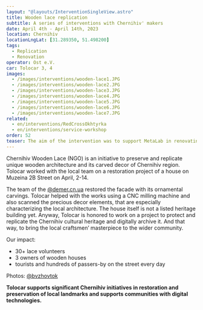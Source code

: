 ```yaml
---
layout: "@layouts/InterventionSingleView.astro"
title: Wooden lace replication
subtitle: A series of interventions with Chernihiv' makers
date: April 4th - April 14th, 2023
location: Chernihiv
locationLngLat: [31.289350, 51.498200]
tags: 
  - Replication
  - Renovation
operator: Ost e.V.
car: Tolocar 3, 4
images:
  - /images/interventions/wooden-lace1.JPG
  - /images/interventions/wooden-lace2.JPG
  - /images/interventions/wooden-lace3.JPG
  - /images/interventions/wooden-lace4.JPG
  - /images/interventions/wooden-lace5.JPG
  - /images/interventions/wooden-lace6.JPG
  - /images/interventions/wooden-lace7.JPG
related:
  - en/interventions/RedCrossOkhtyrka
  - en/interventions/service-workshop
order: 52
teaser: The aim of the intervention was to support MetaLab in renovating Hotel Olya with the purpose of transforming it into dignified and hospitable accommodation
---
```

Chernihiv Wooden Lace (NGO) is an initiative to preserve and replicate unique wooden architecture and its carved decor of Chernihiv region. Tolocar worked with the local team on a restoration project of a house on Muzeina 2B Street on April, 2-14.

The team of the [@demer.cn.ua](https://www.instagram.com/demer.cn.ua/) restored the facade with its ornamental carvings. Tolocar helped with the works using a CNC milling machine and also scanned the precious decor elements, that are especially characterizing the local architecture.
The house itself is not a listed heritage building yet. Anyway, Tolocar is honored to work on a project to protect and replicate the Chernihiv cultural heritage and digitally archive it. And that way, to bring the local craftsmen’ masterpiece to the wider community.

Our impact: 
- 30+ lace volunteers
- 3 owners of wooden houses
- tourists and hundreds of passers-by on the street every day

Photos: [@bvzhovtok](https://www.instagram.com/bvzhovtok/)

**Tolocar supports significant Chernihiv initiatives in restoration and preservation of local landmarks and supports communities with digital technologies.**

